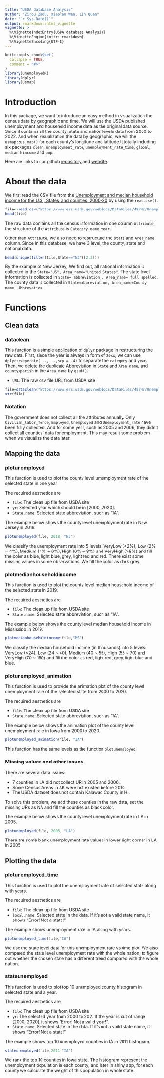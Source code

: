 ```yaml
---
title: "USDA database Analysis"
author: "Zirou Zhou, Xiaolan Wan, Lin Quan"
date: "`r Sys.Date()`"
output: rmarkdown::html_vignette
vignette: >
  %\VignetteIndexEntry{USDA database Analysis}
  %\VignetteEngine{knitr::rmarkdown}
  %\VignetteEncoding{UTF-8}
---
```


```r
knitr::opts_chunk$set(
  collapse = TRUE,
  comment = "#>"
)
library(unemployedR)
library(dplyr)
library(usmap)
```

# Introduction

In this package, we want to introduce an easy method in visualization the census data by geographic and time. We will use the USDA published unemployment and household income data as the original data source. Since it contains all the county, state and nation levels data from 2000 to 2022. And when visualization the data by geographic, we will the `usmap::us_map()` for each county's longitude and latitude.It totally including six packages `clean`, `unemployment_rate`, `unemployment_rate_time`, `global`, `medianhhimcome` and `pop`.

Here are links to our github [repository](https://github.com/zzhou93/unemployedR) and [website](https://zzhou93.github.io/unemployedR).

# About the data

We first read the CSV file from the [Unemployment and median household income for the U.S., States, and counties, 2000-20](https://www.ers.usda.gov/webdocs/DataFiles/48747/Unemployment.csv) by using the `read.csv()`.

```r
file<-read.csv("https://www.ers.usda.gov/webdocs/DataFiles/48747/Unemployment.csv")
head(file)
```

The raw data contains all the census information in one column `Attribute`, the structure of the `Attribute` is `Category_name_year`. 

Other than `Attribute`, we also need to restructure the `state` and `Area_name` column. Since in this database, we have 3 level, the county, state and national data.

```r
head(unique(filter(file,State=="NJ")[2:3]))
```

By the example of New Jersey, We find out, all national information is collected in the `State="US", Area_name="United States"`. The state level information is collected in `State= abbreviation , Area_name= full spelled`. The county data is collected in `State=abbreviation, Area_name=County name, Abbrevation`.

# Functions

## Clean data

### dataclean

This function is a simple application of `dplyr` package in restructuring the raw data. First, since the year is always in form of `20xx`, we can use `dplyr::seperate(...,...,sep = -4)` to separate the `category` and `year`. Then, we delete the duplicate Abbreviation in `State` and `Area_name`, and `county/parish` in the `Area_name` by `gsub()`.

- `URL`: The raw csv file URL from USDA site

```r
file=dataclean("https://www.ers.usda.gov/webdocs/DataFiles/48747/Unemployment.csv")
str(file)
```

### Notation

The government does not collect all the attributes annually. Only `Civilian_labor_force`, `Employed`, `Unemployed` and `Unemployment_rate` have been fully collected. And for some year, such as 2005 and 2006, they didn't collect all counties' data for employment. This may result some problem when we visualize the data later.

## Mapping the data

### plotunemployed

This function is used to plot the county level umemployment rate of the selected state in one year

The required aesthetics are:
  
- `file`: The clean up file from USDA site
- `yr`: Selected year which should be in [2000, 2020]. 
- `State.name`: Selected state abbreviation, such as "IA".

The example below shows the county level unemployment rate in New Jersey in 2018. 

```r
plotunemployed(file, 2018, "NJ")
```

We classify the unemployment rate into 5 levels: VeryLow (<2%), Low (2% ~ 4%), Medium (4% ~ 6%), High (6% ~ 8%) and VeryHigh (>8%) and fill the color as blue, light blue, grey, light red and red. There exist some missing values in some observations. We fill the color as dark grey. 

### plotmedianhouseholdincome

This function is used to plot the county level median household income of the selected state in 2019. 

The required aesthetics are:
  
- `file`: The clean up file from USDA site
- `State.name`: Selected state abbreviation, such as "IA".

The example below shows the county level median household income in Mississipp in 2019. 

```r
plotmedianhouseholdincome(file,"MS")
```

We classify the median household income (in thousands) into 5 levels: VeryLow (<24), Low (24 ~ 40), Medium (40 ~ 55), High (55 ~ 70) and VeryHigh (70 ~ 150) and fill the color as red, light red, grey, light blue and blue. 

### plotunemployed_animation

This function is used to provide the animation plot of the county level unemployment rate of the selected state from 2000 to 2020. 

The required aesthetics are:
  
- `file`: The clean up file from USDA site
- `State.name`: Selected state abbreviation, such as "IA".

The example below shows the animation plot of the county level unemployment rate in Iowa from 2000 to 2020. 

```r
plotunemployed_animation(file, "IA")
```

This function has the same levels as the function `plotunemployed`. 

### Missing values and other issues 

There are several data issues: 

- 7 counties in LA did not collect UR in 2005 and 2006. 
- Some Census Areas in AK were not existed before 2010.
- The USDA dataset does not contain Kalawao County in HI.

To solve this problem, we add these counties in the raw data, set the missing URs as NA and fill the counties as black color.  

The example below shows the county level unemployment rate in LA in 2005.

```r
plotunemployed(file, 2005, "LA")
```

There are some blank unemployment rate values in lower right corner in LA in 2005

## Plotting the data

### plotunemployed_time

This function is used to plot the unemployment rate of selected state along with years.

The required aesthetics are:
  
- `file`: The clean up file from USDA site
- `local.name`: Selected state in the data. If it's not a vaild state name, it shows "Error! Not a state!"

The example shows unemployment rate in IA along with years.

```r
plotunemployed_time(file,"IA")
```

We use the state level data for this unemployment rate vs time plot. We also compared the state level unemployment rate with the whole nation, to figure out whether the chosen state has a different trend compared with the whole nation.

### stateunemployed

This function is used to plot top 10 unemployed county histogram in selected state and a year.

The required aesthetics are:
  
- `file`: The clean up file from USDA site
- `yr`: The selected year from 2000 to 202. If the year is out of range [2000, 2020], it shows "Error! Not a valid year!".
- `State.name`: Selected state in the data. If it's not a vaild state name, it shows "Error! Not a state!"

The example shows top 10 unemployed counties in IA in 2011 histogram.

```r
stateunemployed(file,2011,"IA")
```

We rank the top 10 counties in Iowa state. The histogram represent the unemployment population in each county, and later in shiny app, for each county we calculate the weight of this population in whole state.




